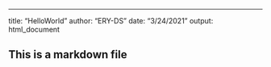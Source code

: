 ---
title: "HelloWorld"
author: "ERY-DS"
date: "3/24/2021"
output: html_document

## This is a markdown file
